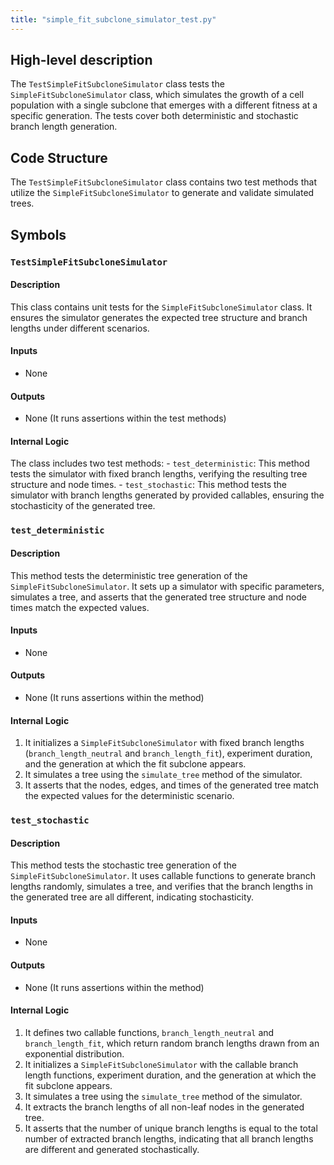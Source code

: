 ```yaml
---
title: "simple_fit_subclone_simulator_test.py"
---
```


## High-level description
The `TestSimpleFitSubcloneSimulator` class tests the `SimpleFitSubcloneSimulator` class, which simulates the growth of a cell population with a single subclone that emerges with a different fitness at a specific generation. The tests cover both deterministic and stochastic branch length generation.

## Code Structure
The `TestSimpleFitSubcloneSimulator` class contains two test methods that utilize the `SimpleFitSubcloneSimulator` to generate and validate simulated trees.

## Symbols
### `TestSimpleFitSubcloneSimulator`
#### Description
This class contains unit tests for the `SimpleFitSubcloneSimulator` class. It ensures the simulator generates the expected tree structure and branch lengths under different scenarios.

#### Inputs
- None

#### Outputs
- None (It runs assertions within the test methods)

#### Internal Logic
The class includes two test methods:
    - `test_deterministic`: This method tests the simulator with fixed branch lengths, verifying the resulting tree structure and node times.
    - `test_stochastic`: This method tests the simulator with branch lengths generated by provided callables, ensuring the stochasticity of the generated tree.

### `test_deterministic`
#### Description
This method tests the deterministic tree generation of the `SimpleFitSubcloneSimulator`. It sets up a simulator with specific parameters, simulates a tree, and asserts that the generated tree structure and node times match the expected values.

#### Inputs
- None

#### Outputs
- None (It runs assertions within the method)

#### Internal Logic
1. It initializes a `SimpleFitSubcloneSimulator` with fixed branch lengths (`branch_length_neutral` and `branch_length_fit`), experiment duration, and the generation at which the fit subclone appears.
2. It simulates a tree using the `simulate_tree` method of the simulator.
3. It asserts that the nodes, edges, and times of the generated tree match the expected values for the deterministic scenario.

### `test_stochastic`
#### Description
This method tests the stochastic tree generation of the `SimpleFitSubcloneSimulator`. It uses callable functions to generate branch lengths randomly, simulates a tree, and verifies that the branch lengths in the generated tree are all different, indicating stochasticity.

#### Inputs
- None

#### Outputs
- None (It runs assertions within the method)

#### Internal Logic
1. It defines two callable functions, `branch_length_neutral` and `branch_length_fit`, which return random branch lengths drawn from an exponential distribution.
2. It initializes a `SimpleFitSubcloneSimulator` with the callable branch length functions, experiment duration, and the generation at which the fit subclone appears.
3. It simulates a tree using the `simulate_tree` method of the simulator.
4. It extracts the branch lengths of all non-leaf nodes in the generated tree.
5. It asserts that the number of unique branch lengths is equal to the total number of extracted branch lengths, indicating that all branch lengths are different and generated stochastically.

